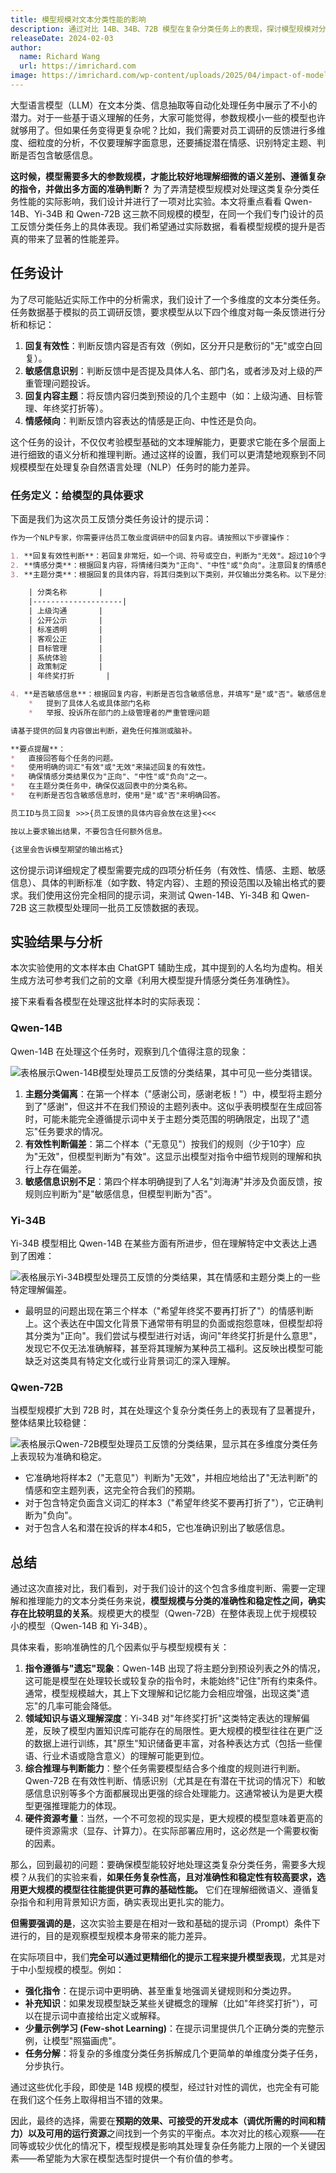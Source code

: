 ```yaml
---
title: 模型规模对文本分类性能的影响
description: 通过对比 14B、34B、72B 模型在复杂分类任务上的表现，探讨模型规模对分类准确性的实际影响，并分析关键影响因素
releaseDate: 2024-02-03
author:
  name: Richard Wang
  url: https://imrichard.com
image: https://imrichard.com/wp-content/uploads/2025/04/impact-of-model-scale-on-text-classification-cover.avif
---
```


大型语言模型（LLM）在文本分类、信息抽取等自动化处理任务中展示了不小的潜力。对于一些基于语义理解的任务，大家可能觉得，参数规模小一些的模型也许就够用了。但如果任务变得更复杂呢？比如，我们需要对员工调研的反馈进行多维度、细粒度的分析，不仅要理解字面意思，还要捕捉潜在情感、识别特定主题、判断是否包含敏感信息。

**这时候，模型需要多大的参数规模，才能比较好地理解细微的语义差别、遵循复杂的指令，并做出多方面的准确判断？** 为了弄清楚模型规模对处理这类复杂分类任务性能的实际影响，我们设计并进行了一项对比实验。本文将重点看看 Qwen-14B、Yi-34B 和 Qwen-72B 这三款不同规模的模型，在同一个我们专门设计的员工反馈分类任务上的具体表现。我们希望通过实际数据，看看模型规模的提升是否真的带来了显著的性能差异。

## 任务设计

为了尽可能贴近实际工作中的分析需求，我们设计了一个多维度的文本分类任务。任务数据基于模拟的员工调研反馈，要求模型从以下四个维度对每一条反馈进行分析和标记：

1. **回复有效性**：判断反馈内容是否有效（例如，区分开只是敷衍的"无"或空白回复）。
2. **敏感信息识别**：判断反馈中是否提及具体人名、部门名，或者涉及对上级的严重管理问题投诉。
3. **回复内容主题**：将反馈内容归类到预设的几个主题中（如：上级沟通、目标管理、年终奖打折等）。
4. **情感倾向**：判断反馈内容表达的情感是正向、中性还是负向。

这个任务的设计，不仅仅考验模型基础的文本理解能力，更要求它能在多个层面上进行细致的语义分析和推理判断。通过这样的设置，我们可以更清楚地观察到不同规模模型在处理复杂自然语言处理（NLP）任务时的能力差异。

### 任务定义：给模型的具体要求

下面是我们为这次员工反馈分类任务设计的提示词：

```markdown
作为一个NLP专家，你需要评估员工敬业度调研中的回复内容。请按照以下步骤操作：

1. **回复有效性判断**：若回复非常短，如一个词、符号或空白，判断为"无效"。超过10个字即为"有效"。
2. **情感分类**：根据回复内容，将情绪归类为"正向"、"中性"或"负向"。注意回复的情感色彩、态度和情绪。对于使用反话或反讽的回复，尝试识别实际意图，并据此分类。
3. **主题分类**：根据回复的具体内容，将其归类到以下类别，并仅输出分类名称。以下是分类名称的表格形式呈现：

    | 分类名称       |
    |--------------------|
    | 上级沟通       |
    | 公开公示       |
    | 标准透明       |
    | 客观公正       |
    | 目标管理       |
    | 系统体验       |
    | 政策制定       |
    | 年终奖打折       |

4. **是否敏感信息**：根据回复内容，判断是否包含敏感信息，并填写"是"或"否"。敏感信息包括：
    *   提到了具体人名或具体部门名称
    *   举报、投诉所在部门的上级管理者的严重管理问题

请基于提供的回复内容做出判断，避免任何推测或脑补。

**要点提醒**：
*   直接回答每个任务的问题。
*   使用明确的词汇"有效"或"无效"来描述回复的有效性。
*   确保情感分类结果仅为"正向"、"中性"或"负向"之一。
*   在主题分类任务中，确保仅返回表中的分类名称。
*   在判断是否包含敏感信息时，使用"是"或"否"来明确回答。

员工ID与员工回复 >>>{员工反馈的具体内容会放在这里}<<<

按以上要求输出结果，不要包含任何额外信息。

{这里会告诉模型期望的输出格式}
```

这份提示词详细规定了模型需要完成的四项分析任务（有效性、情感、主题、敏感信息）、具体的判断标准（如字数、特定内容）、主题的预设范围以及输出格式的要求。我们使用这份完全相同的提示词，来测试 Qwen-14B、Yi-34B 和 Qwen-72B 这三款模型处理同一批员工反馈数据的表现。

## 实验结果与分析

<Callout type="info">
本次实验使用的文本样本由 ChatGPT 辅助生成，其中提到的人名均为虚构。相关生成方法可参考我们之前的文章《利用大模型提升情感分类任务准确性》。
</Callout>

接下来看看各模型在处理这批样本时的实际表现：

### Qwen-14B

Qwen-14B 在处理这个任务时，观察到几个值得注意的现象：

![表格展示Qwen-14B模型处理员工反馈的分类结果，其中可见一些分类错误。](https://imrichard.com/wp-content/uploads/2025/04/qwen-14b-classification-results.avif)

1. **主题分类偏离**：在第一个样本（"感谢公司，感谢老板！"）中，模型将主题分到了"感谢"，但这并不在我们预设的主题列表中。这似乎表明模型在生成回答时，可能未能完全遵循提示词中关于主题分类范围的明确限定，出现了"遗忘"任务要求的情况。
2. **有效性判断偏差**：第二个样本（"无意见"）按我们的规则（少于10字）应为"无效"，但模型判断为"有效"。这显示出模型对指令中细节规则的理解和执行上存在偏差。
3. **敏感信息识别不足**：第四个样本明确提到了人名"刘海涛"并涉及负面反馈，按规则应判断为"是"敏感信息，但模型判断为"否"。

### Yi-34B

Yi-34B 模型相比 Qwen-14B 在某些方面有所进步，但在理解特定中文表达上遇到了困难：

![表格展示Yi-34B模型处理员工反馈的分类结果，其在情感和主题分类上的一些特定理解偏差。](https://imrichard.com/wp-content/uploads/2025/04/yi-34b-classification-results.avif)

- 最明显的问题出现在第三个样本（"希望年终奖不要再打折了"）的情感判断上。这个表达在中国文化背景下通常带有明显的负面或抱怨意味，但模型却将其分类为"正向"。我们尝试与模型进行对话，询问"年终奖打折是什么意思"，发现它不仅无法准确解释，甚至将其理解为某种员工福利。这反映出模型可能缺乏对这类具有特定文化或行业背景词汇的深入理解。

### Qwen-72B

当模型规模扩大到 72B 时，其在处理这个复杂分类任务上的表现有了显著提升，整体结果比较稳健：

![表格展示Qwen-72B模型处理员工反馈的分类结果，显示其在多维度分类任务上表现较为准确和稳定。](https://imrichard.com/wp-content/uploads/2025/04/qwen-72b-classification-results.avif)

- 它准确地将样本2（"无意见"）判断为"无效"，并相应地给出了"无法判断"的情感和空主题列表，这完全符合我们的预期。
- 对于包含特定负面含义词汇的样本3（"希望年终奖不要再打折了"），它正确判断为"负向"。
- 对于包含人名和潜在投诉的样本4和5，它也准确识别出了敏感信息。

## 总结

通过这次直接对比，我们看到，对于我们设计的这个包含多维度判断、需要一定理解和推理能力的文本分类任务来说，**模型规模与分类的准确性和稳定性之间，确实存在比较明显的关系**。规模更大的模型（Qwen-72B）在整体表现上优于规模较小的模型（Qwen-14B 和 Yi-34B）。

具体来看，影响准确性的几个因素似乎与模型规模有关：

1. **指令遵循与"遗忘"现象**：Qwen-14B 出现了将主题分到预设列表之外的情况，这可能是模型在处理较长或较复杂的指令时，未能始终"记住"所有约束条件。通常，模型规模越大，其上下文理解和记忆能力会相应增强，出现这类"遗忘"的几率可能会降低。
2. **领域知识与语义理解深度**：Yi-34B 对"年终奖打折"这类特定表达的理解偏差，反映了模型内置知识库可能存在的局限性。更大规模的模型往往在更广泛的数据上进行训练，其"原生"知识储备更丰富，对各种表达方式（包括一些俚语、行业术语或隐含意义）的理解可能更到位。
3. **综合推理与判断能力**：整个任务需要模型结合多个维度的规则进行判断。Qwen-72B 在有效性判断、情感识别（尤其是在有潜在干扰词的情况下）和敏感信息识别等多个方面都展现出更强的综合处理能力。这通常被认为是更大模型更强推理能力的体现。
4. **硬件资源考量**：当然，一个不可忽视的现实是，更大规模的模型意味着更高的硬件资源需求（显存、计算力）。在实际部署应用时，这必然是一个需要权衡的因素。

那么，回到最初的问题：要确保模型能较好地处理这类复杂分类任务，需要多大规模？从我们的实验来看，**如果任务复杂性高，且对准确性和稳定性有较高要求，选用更大规模的模型往往能提供更可靠的基础性能。** 它们在理解细微语义、遵循复杂指令和利用背景知识方面，确实表现出更扎实的能力。

**但需要强调的是**，这次实验主要是在相对一致和基础的提示词（Prompt）条件下进行的，目的是观察模型规模本身带来的能力差异。

在实际项目中，我们**完全可以通过更精细化的提示工程来提升模型表现**，尤其是对于中小型规模的模型。例如：

- **强化指令**：在提示词中更明确、甚至重复地强调关键规则和分类边界。
- **补充知识**：如果发现模型缺乏某些关键概念的理解（比如"年终奖打折"），可以在提示词中直接给出定义或解释。
- **少量示例学习 (Few-shot Learning)**：在提示词里提供几个正确分类的完整示例，让模型"照猫画虎"。
- **任务分解**：将复杂的多维度分类任务拆解成几个更简单的单维度分类子任务，分步执行。

通过这些优化手段，即使是 14B 规模的模型，经过针对性的调优，也完全有可能在我们这个任务上取得相当不错的效果。

因此，最终的选择，需要在**预期的效果、可接受的开发成本（调优所需的时间和精力）以及可用的运行资源**之间找到一个务实的平衡点。本次对比的核心观察——在同等或较少优化的情况下，模型规模是影响其处理复杂任务能力上限的一个关键因素——希望能为大家在模型选型时提供一个有价值的参考。

